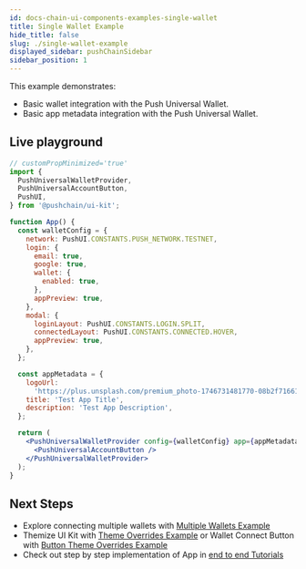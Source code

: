 ```yaml
---
id: docs-chain-ui-components-examples-single-wallet
title: Single Wallet Example
hide_title: false
slug: ./single-wallet-example
displayed_sidebar: pushChainSidebar
sidebar_position: 1
---
```


<head>
  <title>Single Wallets Example | Customizations | UI Kit | Push Chain Docs</title>
</head>

<!-- Content Start -->

This example demonstrates: 
- Basic wallet integration with the Push Universal Wallet.
- Basic app metadata integration with the Push Universal Wallet.

## Live playground

```jsx live
// customPropMinimized='true'
import {
  PushUniversalWalletProvider,
  PushUniversalAccountButton,
  PushUI,
} from '@pushchain/ui-kit';

function App() {
  const walletConfig = {
    network: PushUI.CONSTANTS.PUSH_NETWORK.TESTNET,
    login: {
      email: true,
      google: true,
      wallet: {
        enabled: true,
      },
      appPreview: true,
    },
    modal: {
      loginLayout: PushUI.CONSTANTS.LOGIN.SPLIT,
      connectedLayout: PushUI.CONSTANTS.CONNECTED.HOVER,
      appPreview: true,
    },
  };

  const appMetadata = {
    logoUrl:
      'https://plus.unsplash.com/premium_photo-1746731481770-08b2f71661d0?q=80&w=2671&auto=format&fit=crop&ixlib=rb-4.1.0&ixid=M3wxMjA3fDB8MHxwaG90by1wYWdlfHx8fGVufDB8fHx8fA%3D%3D',
    title: 'Test App Title',
    description: 'Test App Description',
  };

  return (
    <PushUniversalWalletProvider config={walletConfig} app={appMetadata}>
      <PushUniversalAccountButton />
    </PushUniversalWalletProvider>
  );
}
```

## Next Steps
- Explore connecting multiple wallets with [Multiple Wallets Example](/docs/chain/ui-kit/examples/multiple-wallets-example)
- Themize UI Kit with [Theme Overrides Example](/docs/chain/ui-kit/examples/theme-overrides-example) or Wallet Connect Button with [Button Theme Overrides Example](/docs/chain/ui-kit/examples/button-theme-overrides-example)
- Check out step by step implementation of App in [end to end Tutorials](/docs/chain/tutorials)

